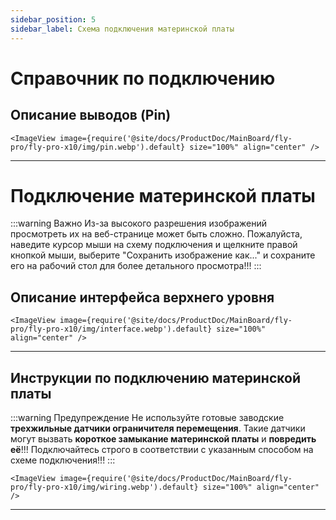 ```yaml
---
sidebar_position: 5
sidebar_label: Схема подключения материнской платы
---
```




# Справочник по подключению
## Описание выводов (Pin)
    <ImageView image={require('@site/docs/ProductDoc/MainBoard/fly-pro/fly-pro-x10/img/pin.webp').default} size="100%" align="center" />
---

# Подключение материнской платы

:::warning Важно
  Из-за высокого разрешения изображений просмотреть их на веб-странице может быть сложно. Пожалуйста, наведите курсор мыши на схему подключения и щелкните правой кнопкой мыши, выберите "Сохранить изображение как..." и сохраните его на рабочий стол для более детального просмотра!!!
:::



## Описание интерфейса верхнего уровня
    <ImageView image={require('@site/docs/ProductDoc/MainBoard/fly-pro/fly-pro-x10/img/interface.webp').default} size="100%" align="center" />
---

## Инструкции по подключению материнской платы

:::warning Предупреждение
  Не используйте готовые заводские **трехжильные датчики ограничителя перемещения**. Такие датчики могут вызвать **короткое замыкание материнской платы** и **повредить её**!!! Подключайтесь строго в соответствии с указанным способом на схеме подключения!!!
:::

    <ImageView image={require('@site/docs/ProductDoc/MainBoard/fly-pro/fly-pro-x10/img/wiring.webp').default} size="100%" align="center" />
---
